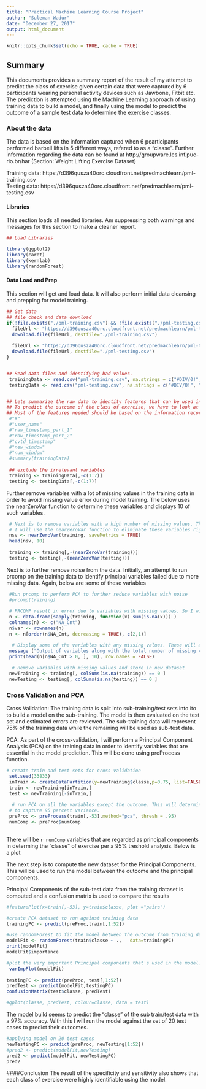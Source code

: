 ```yaml
---
title: "Practical Machine Learning Course Project"
author: "Suleman Wadur"
date: "December 27, 2017"
output: html_document
---
```


```r
knitr::opts_chunk$set(echo = TRUE, cache = TRUE)
```

## Summary

 This documents provides a summary report of the result of my attempt to predict the class of exercise given certain data that were captured by 6 participants wearing personal activity devices such as Jawbone, Fitbit etc. The prediction is attempted using the Machine Learning approach of using training data to build a model, and finally using the model to predict the outcome of a sample test data to determine the exercise classes.
 
### About the data
 The data is based on the information captured when 6 pearticipants performed barbell lifts in 5 different ways, refered to as a "classe". Further information regarding the data can be found at http://groupware.les.inf.puc-rio.br/har (Section: Weight Lifting Exercise Dataset)   
 
 Training data: https://d396qusza40orc.cloudfront.net/predmachlearn/pml-training.csv   
 Testing data: https://d396qusza40orc.cloudfront.net/predmachlearn/pml-testing.csv  
 
#### Libraries
 This section loads all needed libraries. Am suppressing both warnings and messages for this section to make a cleaner report.
```r
## Load Libraries

library(ggplot2)
library(caret)
library(kernlab)
library(randomForest)
```

#### Data Load and Prep
 This section will get and load data. It will also perform initial data cleansing and prepping for model training.
```r
## Get data
## file check and data download
if(!file.exists("./pml-training.csv") && !file.exists("./pml-testing.csv") ) {
  fileUrl <- "https://d396qusza40orc.cloudfront.net/predmachlearn/pml-training.csv"
  download.file(fileUrl, destfile="./pml-training.csv")
  
  fileUrl <- "https://d396qusza40orc.cloudfront.net/predmachlearn/pml-testing.csv"
  download.file(fileUrl, destfile="./pml-testing.csv")
}


## Read data files and identifying bad values.
 trainingData <- read.csv("pml-training.csv", na.strings = c("#DIV/0!", "NA",""))
 testingData <- read.csv("pml-testing.csv", na.strings = c("#DIV/0!", "NA",""))


## Lets summarize the raw data to identity features that can be used in making the predictions. 
## To predict the outcome of the class of exercise, we have to look at a measurement of the activities performed.
## Most of the features needed should be based on the information recorded by the devices. Here are the first set of variables to remove.
 #"X"
 #"user_name"
 #"raw_timestamp_part_1"
 #"raw_timestamp_part_2"
 #"cvtd_timestamp"          
 #"new_window"
 #"num_window"
 #summary(trainingData)
 
 ## exclude the irrelevant variables
 training <- trainingData[,-c(1:7)]
 testing <- testingData[,-c(1:7)]
```
 
Further remove variables with a lot of missing values in the training data in order to avoid missing value error during model training. The below uses the nearZeroVar function to determine these variables and displays 10 of such variables.
 
```r
 # Next is to remove variables with a high number of missing values. This is because most of these will have very little variability and not good predictors
 # I will use the nearZeroVar function to eliminate these variables right away. These are variables with nsv = TRUE. 
 nsv <- nearZeroVar(training, saveMetrics = TRUE)
 head(nsv, 10)
 
 training <- training[,-(nearZeroVar(training))]
 testing <- testing[,-(nearZeroVar(testing))] 
```

Next is to further remove noise from the data. Initially, an attempt to run prcomp on the training data to identify principal variables failed due to more missing data. Again, below are some of these variables

```r
 #Run prcomp to perform PCA to further reduce variables with noise
 #prcomp(training)
 
 # PRCOMP result in error due to variables with missing values. So I will remove these variables with any missing values
 n <- data.frame(sapply(training, function(x) sum(is.na(x))) )
 colnames(n) <- c("NA_Cnt")
 n$var <- rownames(n)
 n <- n[order(n$NA_Cnt, decreasing = TRUE), c(2,1)]

  # Display some of the variables with any missing values. These will also be removed in the next steps
 message ("Output of variables along with the total number of missing values")
 print(head(n[n$NA_Cnt > 0, ], 10), row.names = FALSE)
 
  # Remove variables with missing values and store in new dataset
 newTraining <- training[, colSums(is.na(training)) == 0 ]
 newTesting <- testing[, colSums(is.na(testing)) == 0 ]
```

### Cross Validation and PCA
Cross Validation: The training data is split into sub-training/test sets into ito to build a model on the sub-training. The model is then evaluated on the test set and estimated errors are reviewed. The sub-training data will represent 75% of the training data while the remaining will be used as sub-test data.  

PCA: As part of the cross-validation, I will perform a Principal Component Analysis (PCA) on the training data in order to identify variables that are essential in the model prediction. This will be done using preProcess function.

```r
# create train and test sets for cross validation
 set.seed(33833)
 inTrain <- createDataPartition(y=newTraining$classe,p=0.75, list=FALSE)
 train <- newTraining[inTrain,]
 test <- newTraining[-inTrain,]
 
  # run PCA on all the variables except the outcome. This will determine the number of components in order
 # to capture 95 percent variance.
 preProc <- preProcess(train[,-53],method="pca", thresh = .95)
 numComp <- preProc$numComp
 
``` 

 There will be `r numComp` variables that are regarded as principal components in determing the "classe" of exercise per a 95% treshold analysis. Below is a plot 

The next step is to compute the new dataset for the Principal Components. This will be used to run the model between the outcome and the principal components.  

Principal Components of the sub-test data from the training dataset is computed and a confusion matrix is used to compare the results
```r
#featurePlot(x=train[,-53], y=train$classe, plot ="pairs")

#create PCA dataset to run against training data
trainingPC <- predict(preProc,train[,1:52])

#use randomForest to fit the model between the outcome from training data and the principal components
modelFit <- randomForest(train$classe ~ .,   data=trainingPC)
print(modelFit)
modelFit$importance

#plot the very important Principal components that's used in the model.
 varImpPlot(modelFit)
 
testingPC <- predict(preProc, test[,1:52])
predTest <- predict(modelFit,testingPC)
confusionMatrix(test$classe, predTest)
```
 
```r
#qplot(classe, predTest, colour=classe, data = test)
```

The model build seems to predict the "classe" of the sub train/test data with a 97% accuracy. With this I will run the model against the set of 20 test cases to predict their outcomes.
```r
#applying model on 20 test cases
newTestingPC <- predict(preProc, newTesting[1:52])
#pred2 <- predict(modelFit,newTesting)
pred2 <- predict(modelFit, newTestingPC)
pred2
```

####Conclusion
The result of the specificity and sensitivity also shows that each class of exercise were highly identifiable using the model.
